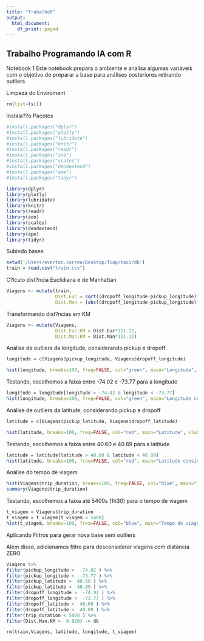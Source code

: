 ```yaml
---
title: "TrabalhoR"
output:
  html_document:
    df_print: paged
---
```


## Trabalho Programando IA com R

Notebook 1
Este notebook prepara o ambiente e analisa algumas variáveis com o objetivo de preparar a base para análises posteriores retirando outliers


Limpeza do Enviroment
```r
rm(list=ls())
```

Instala??o Pacotes
```r
#install.packages("dplyr")
#install.packages("plotly")
#install.packages("lubridate")
#install.packages("knitr")
#install.packages("readr")
#install.packages("zoo")
#install.packages("scales")
#install.packages("dendextend")
#install.packages("ape")
#install.packages("tidyr")

library(dplyr)
library(plotly) 
library(lubridate)
library(knitr)
library(readr)
library(zoo)
library(scales)
library(dendextend)
library(ape)
library(tidyr)
```

Subindo bases
```r
setwd('/Users/everton.correa/Desktop/fiap/taxi/db')
train = read.csv("train.csv")
```


C?lculo dist?ncia Euclidiana e de Manhattan
```r
Viagens <- mutate(train,
                  Dist.Euc = sqrt((dropoff_longitude-pickup_longitude)**2+(dropoff_latitude-pickup_latitude)**2),
                  Dist.Man = (abs((dropoff_longitude-pickup_longitude))+abs((dropoff_latitude-pickup_latitude))))
```

Transformando dist?ncias em KM
```r
Viagens <- mutate(Viagens,
                  Dist.Euc.KM = Dist.Euc*111.12,
                  Dist.Man.KM = Dist.Man*111.12)
```

Análise de outliers da longitude, considerando pickup e dropoff
```r
longitude = c(Viagens$pickup_longitude, Viagens$dropoff_longitude)

hist(longitude, breaks=100, freq=FALSE, col="green", main="Longitude", xlab="graus")
```

Testando, escolhemos a faixa entre -74.02 e -73.77 para a longitude
```r
longitude = longitude[longitude > -74.02 & longitude < -73.77]
hist(longitude, breaks=100, freq=FALSE, col="green", main="Longitude considerada", xlab="graus")
```

Análise de outliers da latitude, considerando pickup e dropoff
```r
latitude = c(Viagens$pickup_latitude, Viagens$dropoff_latitude)

hist(latitude, breaks=100, freq=FALSE, col="red", main="Latitude", xlab="graus")
```

Testando, escolhemos a faixa entre 40.60 e 40.89 para a latitude
```r
latitude = latitude[latitude > 40.60 & latitude < 40.89]
hist(latitude, breaks=100, freq=FALSE, col="red", main="Latitude considerada", xlab="graus")
```

Análise do tempo de viagem
```r
hist(Viagens$trip_duration, breaks=100, freq=FALSE, col="blue", main="Tempo de viagem", xlab="tempo(s)")
summary(Viagens$trip_duration)
```

Testando, escolhemos a faixa até 5400s (1h30) para o tempo de viagem
```r
t_viagem = Viagens$trip_duration
t_viagem = t_viagem[t_viagem < 5400]
hist(t_viagem, breaks=100, freq=FALSE, col="blue", main="Tempo de viagem considerada", xlab="tempo(s)")
```



Aplicando Filtros para gerar nova base sem outliers

Além disso, adicionamos filtro para desconsiderar viagens com distância ZERO
```r
Viagens %>% 
filter(pickup_longitude >  -74.02 ) %>%
filter(pickup_longitude <  -73.77 ) %>%
filter(pickup_latitude >  40.60 ) %>%
filter(pickup_latitude <  40.89 ) %>%
filter(dropoff_longitude >  -74.02 ) %>%
filter(dropoff_longitude <  -73.77 ) %>%
filter(dropoff_latitude >  40.60 ) %>%
filter(dropoff_latitude <  40.89 ) %>%
filter(trip_duration < 5400 ) %>% 
filter(Dist.Man.KM >  0.020) -> db

rm(train,Viagens, latitude, longitude, t_viagem)
```

